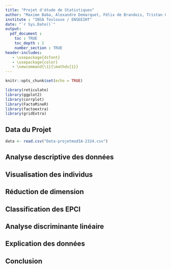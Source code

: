 ```yaml
---
title: "Projet d'étude de Statistiques"
author: "Maxime Baba, Alexandre Demarquet, Félix de Brandois, Tristan Gay"
institute : "INSA Toulouse / ENSEEIHT"
date: "`r Sys.Date()`"
output: 
  pdf_document :
    toc : TRUE
    toc_depth : 2
    number_section : TRUE
header-includes:
   - \usepackage{dsfont}
   - \usepackage{color}
   - \newcommand{\1}{\mathds{1}}
---
```


```r
knitr::opts_chunk$set(echo = TRUE)

library(reticulate)
library(ggplot2)
library(corrplot)
library(FactoMineR)
library(factoextra)
library(gridExtra)
```

## Data du Projet

```r
data <- read.csv("Data-projetmodIA-2324.csv")
```


## Analyse descriptive des données


## Visualisation des individus


## Réduction de dimension


## Classification des EPCI


## Analyse discriminante linéaire


## Explication des données


## Conclusion
